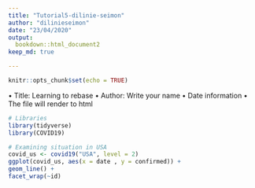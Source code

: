```yaml
---
title: "Tutorial5-dilinie-seimon"
author: "dilinieseimon"
date: "23/04/2020"
output:
  bookdown::html_document2
keep_md: true

---
```


```r
knitr::opts_chunk$set(echo = TRUE)
```
• Title: Learning to rebase
• Author: Write your name
• Date information
• The file will render to html

```r
# Libraries
library(tidyverse)
library(COVID19)
```
```r
# Examining situation in USA
covid_us <- covid19("USA", level = 2)
ggplot(covid_us, aes(x = date , y = confirmed)) +
geom_line() +
facet_wrap(~id)

```
